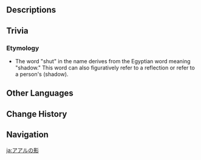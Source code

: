 {{Location Infobox
|image        = <gallery>
Aaru's Shut.png|In-game
Point of Interest Aaru's Shut Map Location.png|Map
</gallery>
|type         = Point of Interest
|region       = Sumeru
|subregion    = Great Red Sand
|area         = Hypostyle Desert
|subarea      = The Mausoleum of King Deshret
}}
{{Location Intro|description=<p>{{If Self|Aaru's Shut|It|Aaru's Shut}} is the highest point of the The Mausoleum of King Deshret. After completing the {{Quest|Dual Evidence}}, the location will become permanently accessible by entering through the [[Great Hall of Truths]].</p>}}

==Descriptions==
{{Description/Viewpoint|Aaru's Shut}}
{{Description|This should have been paradise on earth, the crown jewel of the desert. But today, its appearance is all too different...|[[Scarlet Sand Slate#Delving Deeper|Scarlet Sand Slate: Delving Deeper]]}}

==Trivia==
===Etymology===
{{Transclude|Aaru Village|Etymology}}
* The word "shut" in the name derives from the Egyptian word {{Lang|mini=1|egy=𓈙𓅱𓏏𓋼|egy_rm=šwt}} meaning "shadow." This word can also figuratively refer to a reflection or refer to a person's {{w|Ancient Egyptian conception of the soul#Shut (shadow)|''shut''}} (shadow).

==Other Languages==
{{Other Languages
|en      = Aaru's Shut
|zhs     = 阿如的倒影
|zhs_rm  = Ārú de Dàoyǐng
|zht     = 阿如的倒影
|zht_rm  = Ārú de Dàoyǐng
|zh_tl   = Aaru's Reflection
|ja      = アアルの影
|ja_rm   = Aaru no Kage
|ja_tl   = Aaru's Reflection
|ko      = 아루의 그림자
|ko_rm   = Aru-ui Geurimja
|ko_tl   = Aaru's Shadow
|es      = Sombra de Aaru
|es_tl   = Aaru's Shadow
|fr      = Clos d'Aaru
|fr_tl   = Aaru's Shut
|ru      = Отражение Аару
|ru_tl   = Aaru's Reflection
|th      = Aaru's Shut
|vi      = Hình Bóng Của Aaru
|vi_tl   = 
|de      = Aarus Spiegelbild
|de_tl   = Aaru's Mirror Image
|id      = Aaru's Shut
|pt      = Reflexão de Aaru
|pt_tl   = Aaru's Reflection
|tr      = Aaru Gölgesi
|tr_tl   = Aaru's Shadow
|it      = Shut di Aaru
|it_tl   = Aaru's Shut
}}

==Change History==
{{Change History|3.1}}

==Navigation==
{{PoI Navbox|Sumeru}}

[[ja:アアルの影]]